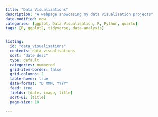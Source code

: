 ```yaml
---
title: "Data Visualizations"
description: "A webpage showcasing my data visualisation projects"
date-modified: now
categories: [ggplot, Data Visualisation, R, Python, quarto]
tags: [R, ggplot2, tidyverse, data-analysis]


listing:
  id: "data_visualisations"
  contents: data_visualisations
  sort: "date desc"
  type: default
  categories: numbered
  grid-item-border: false
  grid-columns: 2
  table-hover: true
  date-format: "D MMM, YYYY"
  feed: true
  fields: [date, image, title]
  sort-ui: [title]
  page-size: 10

---
```


::: {#data_visualisations} 
:::